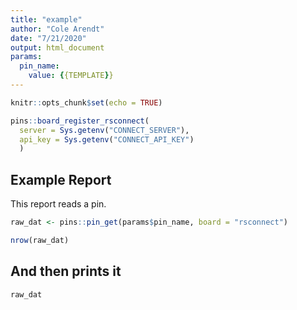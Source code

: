 ```yaml
---
title: "example"
author: "Cole Arendt"
date: "7/21/2020"
output: html_document
params:
  pin_name:
    value: {{TEMPLATE}}
---
```


```r
knitr::opts_chunk$set(echo = TRUE)

pins::board_register_rsconnect(
  server = Sys.getenv("CONNECT_SERVER"),
  api_key = Sys.getenv("CONNECT_API_KEY")
  )
```

## Example Report

This report reads a pin.

```r
raw_dat <- pins::pin_get(params$pin_name, board = "rsconnect")

nrow(raw_dat)
```

## And then prints it

```r
raw_dat
```
